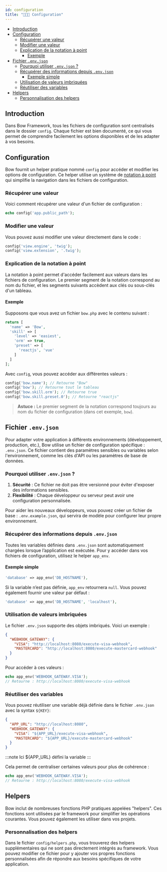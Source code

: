 ```yaml
---
id: configuration
title: "👨🏽‍🔧 Configuration"
---
```


- [Introduction](#introduction)
- [Configuration](#configuration)
  - [Récupérer une valeur](#récupérer-une-valeur)
  - [Modifier une valeur](#modifier-une-valeur)
  - [Explication de la notation à point](#explication-de-la-notation-à-point)
    - [Exemple](#exemple)
- [Fichier `.env.json`](#fichier-envjson)
  - [Pourquoi utiliser `.env.json` ?](#pourquoi-utiliser-envjson-)
  - [Récupérer des informations depuis `.env.json`](#récupérer-des-informations-depuis-envjson)
    - [Exemple simple](#exemple-simple)
  - [Utilisation de valeurs imbriquées](#utilisation-de-valeurs-imbriquées)
  - [Réutiliser des variables](#réutiliser-des-variables)
- [Helpers](#helpers)
  - [Personnalisation des helpers](#personnalisation-des-helpers)


## Introduction

Dans Bow Framework, tous les fichiers de configuration sont centralisés dans le dossier `config`. Chaque fichier est bien documenté, ce qui vous permet de comprendre facilement les options disponibles et de les adapter à vos besoins.

## Configuration

Bow fournit un helper pratique nommé `config` pour accéder et modifier les options de configuration. Ce helper utilise un système de [notation à point](#explication-de-la-notation-a-point) qui simplifie la navigation dans les fichiers de configuration.

### Récupérer une valeur

Voici comment récupérer une valeur d'un fichier de configuration :

```php
echo config('app.public_path');
```

### Modifier une valeur

Vous pouvez aussi modifier une valeur directement dans le code :

```php
config('view.engine', 'twig');
config('view.extension', '.twig');
```

### Explication de la notation à point

La notation à point permet d'accéder facilement aux valeurs dans les fichiers de configuration. Le premier segment de la notation correspond au nom du fichier, et les segments suivants accèdent aux clés ou sous-clés d'un tableau.

#### Exemple

Supposons que vous avez un fichier `bow.php` avec le contenu suivant :

```php
return [
  'name' => 'Bow',
  'skill' => [
    'level' => 'easiest',
    'orm' => true,
    'preset' => [
      'reactjs', 'vue'
    ]
  ]
];
```

Avec `config`, vous pouvez accéder aux différentes valeurs :

```php
config('bow.name'); // Retourne "Bow"
config('bow'); // Retourne tout le tableau
config('bow.skill.orm'); // Retourne true
config('bow.skill.preset.0'); // Retourne "reactjs"
```

> **Astuce :** Le premier segment de la notation correspond toujours au nom du fichier de configuration (dans cet exemple, `bow`).

## Fichier `.env.json`

Pour adapter votre application à différents environnements (développement, production, etc.), Bow utilise un fichier de configuration spécifique : `.env.json`. Ce fichier contient des paramètres sensibles ou variables selon l'environnement, comme les clés d'API ou les paramètres de base de données.

### Pourquoi utiliser `.env.json` ?

1. **Sécurité** : Ce fichier ne doit pas être versionné pour éviter d'exposer des informations sensibles.
2. **Flexibilité** : Chaque développeur ou serveur peut avoir une configuration personnalisée.

Pour aider les nouveaux développeurs, vous pouvez créer un fichier de base : `.env.example.json`, qui servira de modèle pour configurer leur propre environnement.

### Récupérer des informations depuis `.env.json`

Toutes les variables définies dans `.env.json` sont automatiquement chargées lorsque l’application est exécutée. Pour y accéder dans vos fichiers de configuration, utilisez le helper `app_env`.

#### Exemple simple

```php
'database' => app_env('DB_HOSTNAME'),
```

Si la variable n’est pas définie, `app_env` retournera `null`. Vous pouvez également fournir une valeur par défaut :

```php
'database' => app_env('DB_HOSTNAME', 'localhost'),
```

### Utilisation de valeurs imbriquées

Le fichier `.env.json` supporte des objets imbriqués. Voici un exemple :

```json
{
  "WEBHOOK_GATEWAY": {
    "VISA": "http://localhost:8080/execute-visa-webhook",
    "MASTERCARD": "http://localhost:8080/execute-mastercard-webhook"
  }
}
```

Pour accéder à ces valeurs :

```php
echo app_env('WEBHOOK_GATEWAY.VISA');
// Retourne : http://localhost:8080/execute-visa-webhook
```

### Réutiliser des variables

Vous pouvez réutiliser une variable déjà définie dans le fichier `.env.json` avec la syntax `${KEY}`:

```json
{
  "APP_URL": "http://localhost:8080",
  "WEBHOOK_GATEWAY": {
    "VISA": "${APP_URL}/execute-visa-webhook",
    "MASTERCARD": "${APP_URL}/execute-mastercard-webhook"
  }
}
```

:::note
Ici ${APP_URL} défini la variable
:::

Cela permet de centraliser certaines valeurs pour plus de cohérence :

```php
echo app_env('WEBHOOK_GATEWAY.VISA');
// Retourne : http://localhost:8080/execute-visa-webhook
```

## Helpers

Bow inclut de nombreuses fonctions PHP pratiques appelées "helpers". Ces fonctions sont utilisées par le framework pour simplifier les opérations courantes. Vous pouvez également les utiliser dans vos projets.

### Personnalisation des helpers

Dans le fichier `config/helpers.php`, vous trouverez des helpers supplémentaires qui ne sont pas directement intégrés au framework. Vous pouvez modifier ce fichier pour y ajouter vos propres fonctions personnalisées afin de répondre aux besoins spécifiques de votre application.


<SuggestionFeature />
